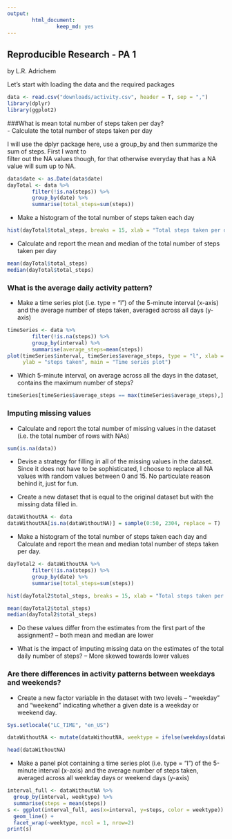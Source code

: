 ```yaml
---
output:
        html_document:
                keep_md: yes
---
```


## Reproducible Research - PA 1        
by L.R. Adrichem  

Let's start with loading the data and the required packages

```r
data <- read.csv("downloads/activity.csv", header = T, sep = ",")
library(dplyr)
library(ggplot2)
```

###What is mean total number of steps taken per day?  
- Calculate the total number of steps taken per day  

I will use the dplyr package here, use a group_by
and then summarize the sum of steps. First I want to  
filter out the NA values though, for that otherwise
everyday that has a NA value will sum up to NA.

```r
data$date <- as.Date(data$date)
dayTotal <- data %>%
        filter(!is.na(steps)) %>%
        group_by(date) %>%
        summarise(total_steps=sum(steps))
```

- Make a histogram of the total number of steps taken each day

```r
hist(dayTotal$total_steps, breaks = 15, xlab = "Total steps taken per day", main = "Histogram of total steps per day")
```

- Calculate and report the mean and median of the total number of steps taken per day

```r
mean(dayTotal$total_steps)
median(dayTotal$total_steps)
```

### What is the average daily activity pattern?  
- Make a time series plot (i.e. type = "l") of the 5-minute interval (x-axis) and the average number of steps taken, averaged across all days (y-axis)  

```r
timeSeries <- data %>%
        filter(!is.na(steps)) %>%
        group_by(interval) %>%
        summarise(average_steps=mean(steps))
plot(timeSeries$interval, timeSeries$average_steps, type = "l", xlab = "5-minute intervals", 
     ylab = "steps taken", main = "Time series plot")
```

- Which 5-minute interval, on average across all the days in the dataset, contains the maximum number of steps?

```r
timeSeries[timeSeries$average_steps == max(timeSeries$average_steps),]
```

### Imputing missing values  
- Calculate and report the total number of missing values in the dataset (i.e. the total number of rows with NAs)

```r
sum(is.na(data))
```

- Devise a strategy for filling in all of the missing values in the dataset.
Since it does not have to be sophisticated, I choose to replace all NA values with  random
values between 0 and 15. No particulate reason behind it, just for fun.

- Create a new dataset that is equal to the original dataset but with the missing data filled in.

```r
dataWithoutNA <- data
dataWithoutNA[is.na(dataWithoutNA)] = sample(0:50, 2304, replace = T)
```

- Make a histogram of the total number of steps taken each day and Calculate and report the mean and median total number of steps taken per day.

```r
dayTotal2 <- dataWithoutNA %>%
        filter(!is.na(steps)) %>%
        group_by(date) %>%
        summarise(total_steps=sum(steps))

hist(dayTotal2$total_steps, breaks = 15, xlab = "Total steps taken per day", main = "Histogram of total steps per day")

mean(dayTotal2$total_steps)
median(dayTotal2$total_steps)
```

- Do these values differ from the estimates from the first part of the assignment? 
-- both mean and median are lower  

- What is the impact of imputing missing data on the estimates of the total daily number of steps?
-- More skewed towards lower values

### Are there differences in activity patterns between weekdays and weekends?

- Create a new factor variable in the dataset with two levels – “weekday” and “weekend” indicating whether a given date is a weekday or weekend day.

```r
Sys.setlocale("LC_TIME", "en_US")

dataWithoutNA <- mutate(dataWithoutNA, weektype = ifelse(weekdays(dataWithoutNA$date) == "Saturday" | weekdays(dataWithoutNA$date) == "Sunday", "weekend", "weekday"))

head(dataWithoutNA)
```

- Make a panel plot containing a time series plot (i.e. type = "l") of the 5-minute interval (x-axis) and the average number of steps taken, averaged across all weekday days or weekend days (y-axis)

```r
interval_full <- dataWithoutNA %>%
  group_by(interval, weektype) %>%
  summarise(steps = mean(steps))
s <- ggplot(interval_full, aes(x=interval, y=steps, color = weektype)) +
  geom_line() +
  facet_wrap(~weektype, ncol = 1, nrow=2)
print(s)
```





